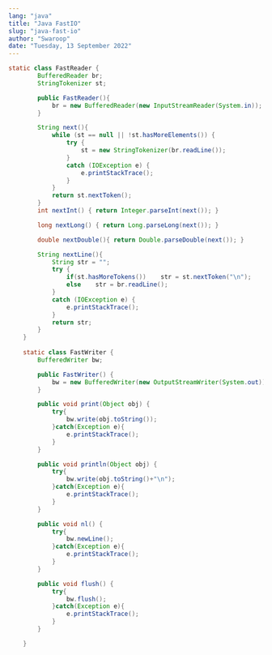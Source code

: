 ```yaml
---
lang: "java"
title: "Java FastIO"
slug: "java-fast-io"
author: "Swaroop"
date: "Tuesday, 13 September 2022"
---
```

```java
static class FastReader {
        BufferedReader br;
        StringTokenizer st;

        public FastReader(){
            br = new BufferedReader(new InputStreamReader(System.in));
        }

        String next(){
            while (st == null || !st.hasMoreElements()) {
                try {
                    st = new StringTokenizer(br.readLine());
                }
                catch (IOException e) {
                    e.printStackTrace();
                }
            }
            return st.nextToken();
        }
        int nextInt() { return Integer.parseInt(next()); }

        long nextLong() { return Long.parseLong(next()); }

        double nextDouble(){ return Double.parseDouble(next()); }

        String nextLine(){
            String str = "";
            try {
                if(st.hasMoreTokens())    str = st.nextToken("\n");
                else    str = br.readLine();
            }
            catch (IOException e) {
                e.printStackTrace();
            }
            return str;
        }
    }
    
    static class FastWriter {
        BufferedWriter bw;

        public FastWriter() {
            bw = new BufferedWriter(new OutputStreamWriter(System.out));
        }

        public void print(Object obj) {
            try{
                bw.write(obj.toString());
            }catch(Exception e){
                e.printStackTrace();
            }
        }

        public void println(Object obj) {
            try{
                bw.write(obj.toString()+"\n");
            }catch(Exception e){
                e.printStackTrace();
            }
        }

        public void nl() {
            try{
                bw.newLine();                
            }catch(Exception e){
                e.printStackTrace();
            }
        }

        public void flush() {
            try{
                bw.flush();                
            }catch(Exception e){
                e.printStackTrace();
            }
        }

    }
     	
```
